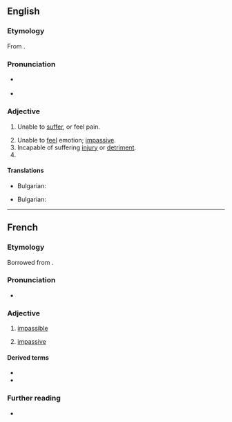 ==English==

===Etymology===
From {{etyl|fro|en}} {{m|fro|impassible}}.

===Pronunciation===
* {{a|UK}} {{IPA|en|/ɪmˈpasɪbəl/}}
* {{audio|en|en-us-impassible.ogg|Audio (US)}}

===Adjective===
{{en-adj}}

# {{lb|en|chiefly|theology}} Unable to [[suffer]], or feel pain.
# Unable to [[feel]] emotion; [[impassive]].
# Incapable of suffering [[injury]] or [[detriment]].
# {{misspelling of|en|impassable}}

====Translations====
{{trans-top|Unable to [[suffer]], or feel pain}}
* Bulgarian: {{t|bg|нечувствителен (към болка)}}
{{trans-mid}}

{{trans-bottom}}
{{trans-top|Unable to [[feel]] emotion}}
* Bulgarian: {{t+|bg|безчувствен}}
{{trans-mid}}

{{trans-bottom}}

----

==French==

===Etymology===
Borrowed from {{bor|fr|LL.|impassibilis}}.

===Pronunciation===
* {{fr-IPA}}

===Adjective===
{{fr-adj}}

# {{lb|fr|theology}} [[#English|impassible]]
# [[impassive]]

====Derived terms====
* {{l|fr|impassiblement}}
* {{l|fr|impassibilité}}

===Further reading===
* {{R:TLFi}}